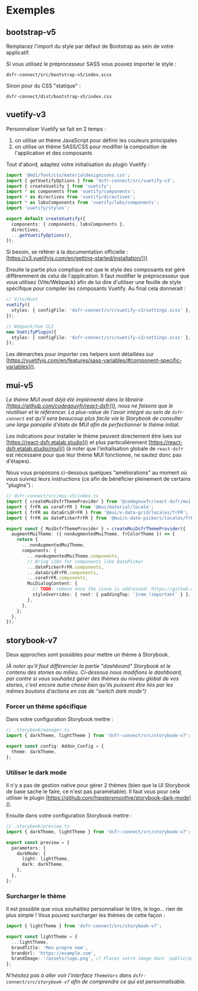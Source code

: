 
<Meta title="Exemples" />

# Exemples

## bootstrap-v5

Remplacez l'import du style par défaut de Bootstrap au sein de votre applicatif.

Si vous utilisez le préprocesseur SASS vous pouvez importer le style :

```
dsfr-connect/src/bootstrap-v5/index.scss
```

Sinon pour du CSS "statique" :

```
dsfr-connect/dist/bootstrap-v5/index.css
```

## vuetify-v3

Personnaliser Vuetify se fait en 2 temps :

1. on utilise un thème JavaScript pour définir les couleurs principales
2. on utilise un thème SASS/CSS pour modifier la composition de l'application et des composants

Tout d'abord, adaptez votre initialisation du plugin Vuetify :

```ts
import '@mdi/font/css/materialdesignicons.css';
import { getVuetifyOptions } from 'dsfr-connect/src/vuetify-v3';
import { createVuetify } from 'vuetify';
import * as components from 'vuetify/components';
import * as directives from 'vuetify/directives';
import * as labsComponents from 'vuetify/labs/components';
import 'vuetify/styles';

export default createVuetify({
  components: { components, labsComponents },
  directives,
  ...getVuetifyOptions(),
});
```

Si besoin, se référer à la documentation officielle : [https://v3.vuetifyjs.com/en/getting-started/installation/]()

Ensuite la partie plus compliqué est que le style des composants est géré différemment de celui de l'application. Il faut modifier le préprocesseur que vous utilisez (Vite/Webpack) afin de lui dire d'utiliser une feuille de style spécifique pour compiler les composants Vuetify. Au final cela donnerait :

```ts
// Vite/Nuxt
vuetify({
  styles: { configFile: 'dsfr-connect/src/vuetify-v3/settings.scss' },
});

// Webpack/Vue CLI
new VuetifyPlugin({
  styles: { configFile: 'dsfr-connect/src/vuetify-v3/settings.scss' },
});
```

Les démarches pour importer ces helpers sont détaillées sur [https://vuetifyjs.com/en/features/sass-variables/#component-specific-variables]().

## mui-v5

_Le thème MUI avait déjà été implémenté dans la librairie [https://github.com/codegouvfr/react-dsfr](), nous ne faisons que le réutiliser et le référencer. La plus-value de l'avoir intégré au sein de `dsfr-connect` est qu'il sera beaucoup plus facile via le Storybook de consulter une large panoplie d'états de MUI afin de perfectionner le thème initial._

Les indications pour installer le thème peuvent directement être lues sur [https://react-dsfr.etalab.studio]() et plus particulièrement [https://react-dsfr.etalab.studio/mui]() (à noter que l'initialisation globale de `react-dsfr` est nécessaire pour que leur thème MUI fonctionne, ne sautez donc pas d'étapes).

Nous vous proposons ci-dessous quelques "améliorations" au moment où vous suivrez leurs instructions (ce afin de bénéficier pleinement de certains "plugins") :

```ts
// dsfr-connect/src/mui-v5/index.ts
import { createMuiDsfrThemeProvider } from '@codegouvfr/react-dsfr/mui';
import { frFR as coreFrFR } from '@mui/material/locale';
import { frFR as dataGridFrFR } from '@mui/x-data-grid/locales/frFR';
import { frFR as datePickerFrFR } from '@mui/x-date-pickers/locales/frFR';

export const { MuiDsfrThemeProvider } = createMuiDsfrThemeProvider({
  augmentMuiTheme: ({ nonAugmentedMuiTheme, frColorTheme }) => {
    return {
      ...nonAugmentedMuiTheme,
      components: {
        ...nonAugmentedMuiTheme.components,
        // Bring i18n for components like DatePicker
        ...datePickerFrFR.components,
        ...dataGridFrFR.components,
        ...coreFrFR.components,
        MuiDialogContent: {
          // TODO: remove once the issue is addressed: https://github.com/mui/material-ui/issues/31185
          styleOverrides: { root: { paddingTop: `1rem !important` } },
        },
      },
    };
  },
});
```

## storybook-v7

Deux approches sont possibles pour mettre un thème à Storybook.

_(À noter qu'il faut différencier la partie "dashboard" Storybook et le contenu des stories au milieu. Ci-dessous nous modifions le dashboard, par contre si vous souhaitez gérer des thèmes au niveau global de vos stories, c'est encore autre chose bien qu'ils puissent être liés par les mêmes boutons d'actions en cas de "switch dark mode")_

### Forcer un thème spécifique

Dans votre configuration Storybook mettre :

```ts
// .storybook/manager.ts
import { darkTheme, lightTheme } from 'dsfr-connect/src/storybook-v7';

export const config: Addon_Config = {
  theme: darkTheme,
};
```

### Utiliser le dark mode

Il n'y a pas de gestion native pour gérer 2 thèmes (bien que la UI Storybook de base sache le faire, ce n'est pas paramétable). Il faut vous pour cela utiliser le plugin [https://github.com/hipstersmoothie/storybook-dark-mode]().

Ensuite dans votre configuration Storybook mettre :

```ts
// .storybook/preview.ts
import { darkTheme, lightTheme } from 'dsfr-connect/src/storybook-v7';

export const preview = {
  parameters: {
    darkMode: {
      light: lightTheme,
      dark: darkTheme,
    },
  },
};
```

### Surcharger le thème

Il est possible que vous souhaitiez personnaliser le titre, le logo... rien de plus simple ! Vous pouvez surcharger les thèmes de cette façon :

```ts
import { lightTheme } from 'dsfr-connect/src/storybook-v7';

export const lightTheme = {
  ...lightTheme,
  brandTitle: 'Mon propre nom',
  brandUrl: 'https://example.com',
  brandImage: '/assets/logo.png', // Placez votre image dans `public/assets/logo.png` et utilisez dans votre configuration du `main.ts` : `staticDirs: ['../public'],`
};
```

_N'hésitez pas à aller voir l'interface `ThemeVars` dans `dsfr-connect/src/storybook-v7` afin de comprendre ce qui est personnalisable._
